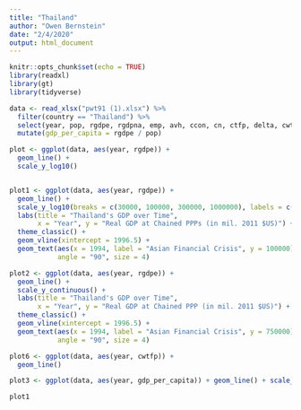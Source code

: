 ```yaml
---
title: "Thailand"
author: "Owen Bernstein"
date: "2/4/2020"
output: html_document
---
```


```r
knitr::opts_chunk$set(echo = TRUE)
library(readxl)
library(gt)
library(tidyverse)

data <- read_xlsx("pwt91 (1).xlsx") %>% 
  filter(country == "Thailand") %>% 
  select(year, pop, rgdpe, rgdpna, emp, avh, ccon, cn, ctfp, delta, cwtfp, csh_c) %>% 
  mutate(gdp_per_capita = rgdpe / pop)
```

```r
plot <- ggplot(data, aes(year, rgdpe)) + 
  geom_line() +
  scale_y_log10()


plot1 <- ggplot(data, aes(year, rgdpe)) +
  geom_line() +
  scale_y_log10(breaks = c(30000, 100000, 300000, 1000000), labels = c("30000", "100000", "300000", "1000000")) +
  labs(title = "Thailand's GDP over Time", 
       x = "Year", y = "Real GDP at Chained PPPs (in mil. 2011 $US)") + 
  theme_classic() +
  geom_vline(xintercept = 1996.5) +
  geom_text(aes(x = 1994, label = "Asian Financial Crisis", y = 100000), 
            angle = "90", size = 4)

plot2 <- ggplot(data, aes(year, rgdpe)) +
  geom_line() +
  scale_y_continuous() +
  labs(title = "Thailand's GDP over Time", 
       x = "Year", y = "Real GDP at Chained PPP (in mil. 2011 $US)") + 
  theme_classic() +
  geom_vline(xintercept = 1996.5) +
  geom_text(aes(x = 1994, label = "Asian Financial Crisis", y = 750000), 
            angle = "90", size = 4)

plot6 <- ggplot(data, aes(year, cwtfp)) + 
  geom_line()

plot3 <- ggplot(data, aes(year, gdp_per_capita)) + geom_line() + scale_y_log10()

```

```r
plot1


```


